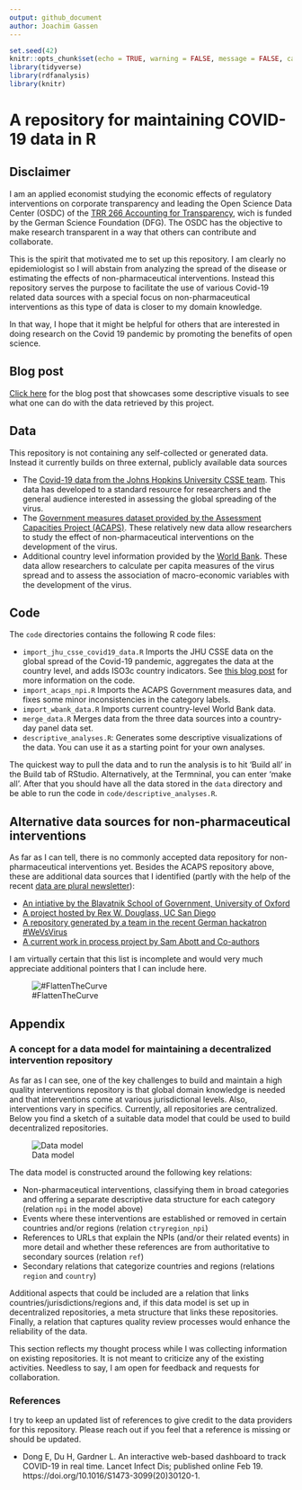 ```yaml
---
output: github_document
author: Joachim Gassen
---
```


```r
set.seed(42)
knitr::opts_chunk$set(echo = TRUE, warning = FALSE, message = FALSE, cache = TRUE)
library(tidyverse)
library(rdfanalysis)
library(knitr)
```

# A repository for maintaining COVID-19 data in R

## Disclaimer

I am an applied economist studying the economic effects of regulatory 
interventions on corporate transparency and leading the Open Science Data Center (OSDC) of the [TRR 266 Accounting for Transparency](https://accounting-for-transparency.de), wich is funded by the German Science Foundation (DFG).
The OSDC has the objective to make research transparent in a way that others 
can contribute and collaborate.

This is the spirit that motivated me to set up this repository. I am clearly no
epidemiologist so I will abstain from analyzing the spread of the disease or
estimating the effects of non-pharmaceutical interventions. Instead this 
repository serves the purpose to facilitate the use of various Covid-19 related
data sources with a special focus on non-pharmaceutical interventions as this
type of data is closer to my domain knowledge.

In that way, I hope that it might be helpful for others that are
interested in doing research on the Covid 19 pandemic by promoting the benefits 
of open science.

## Blog post

[Click here](https://joachim-gassen.github.io/2020/03/merge-covid-19-data-with-governmental-interventions-data/) for the blog post that showcases some descriptive visuals to see what one can do with the data retrieved by this project.


## Data

This repository is not containing any self-collected or generated data. Instead
it currently builds on three external, publicly available data sources

- The [Covid-19 data from the Johns Hopkins University CSSE team](https://github.com/CSSEGISandData/COVID-19). This data has developed to a standard resource for researchers and the general audience 
interested in assessing the global spreading of the virus.
- The [Government measures dataset provided by the Assessment Capacities Project (ACAPS)](https://data.humdata.org/dataset/acaps-covid19-government-measures-dataset). These relatively new data allow researchers to study the effect of non-pharmaceutical interventions on the development of the virus. 
- Additional country level information provided by the [World Bank](https://data.worldbank.org). These data allow researchers to calculate per capita measures of the virus spread and to assess the association of macro-economic variables with the development of the virus.


## Code

The `code` directories contains the following R code files:

- `import_jhu_csse_covid19_data.R` Imports the JHU CSSE data on the global spread of the Covid-19 pandemic, aggregates the data at the country level, and adds ISO3c country indicators. See [this blog post](https://joachim-gassen.github.io/2020/03/tidying-the-new-johns-hopkins-covid-19-datasests/) for more information on the code.
- `import_acaps_npi.R` Imports the ACAPS Government measures data, and fixes some minor inconsistencies in the category labels.
- `import_wbank_data.R` Imports current country-level World Bank data.
- `merge_data.R` Merges data from the three data sources into a country-day panel data set.
- `descriptive_analyses.R`: Generates some descriptive visualizations of the data. You can use it as a starting point for your own analyses.

The quickest way to pull the data and to run the analysis is to hit 'Build all' in the Build tab of RStudio. Alternatively, at the Termninal, you can enter 'make all'. After that you should have all the data stored in the `data` directory and be able to run the code in `code/descriptive_analyses.R`.

## Alternative data sources for non-pharmaceutical interventions

As far as I can tell, there is no commonly accepted data repository for non-pharmaceutical interventions yet. Besides the ACAPS repository above, these are additional data sources that I identified (partly with the help of the recent [data are plural newsletter](https://tinyletter.com/data-is-plural/letters/data-is-plural-2020-03-25-edition)):

- [An intiative by the Blavatnik School of Government, University of Oxford](https://www.bsg.ox.ac.uk/research/research-projects/oxford-covid-19-government-response-tracker) 
- [A project hosted by Rex W. Douglass, UC San Diego](https://github.com/rexdouglass/TIGR)
- [A repository generated by a team in the recent German hackatron #WeVsVirus](https://devpost.com/software/1757_flattenthecurve_predictivemodeling-tyeo67)
- [A current work in process project by Sam Abott and Co-authors](https://github.com/seabbs/CovidInterventionReview)

I am virtually certain that this list is incomplete and would very much appreciate additional pointers that I can include here.


![#FlattenTheCurve](media/recoveries.png)


## Appendix

### A concept for a data model for maintaining a decentralized intervention repository

As far as I can see, one of the key challenges to build and maintain a high quality interventions repository is that global domain knowledge is needed and that interventions come at various jurisdictional levels. Also, interventions vary in specifics. Currently, all repositories are centralized. Below you find a sketch of a suitable data model that could be used to build decentralized repositories. 

![Data model](media/npi_data_model.png)

The data model is constructed around the following key relations:

- Non-pharmaceutical interventions, classifying them in broad categories and offering a separate descriptive data structure for each category (relation `npi` in the model above)
- Events where these interventions are established or removed in certain countries and/or regions (relation `ctryregion_npi`)
- References to URLs that explain the NPIs (and/or their related events) in more detail and whether these references are from authoritative to secondary sources (relation `ref`)
- Secondary relations that categorize countries and regions (relations `region` and `country`)

Additional aspects that could be included are a relation that links countries/jurisdictions/regions and, if this data model is set up in decentralized repositories, a meta structure that links these repositories. Finally, a relation that captures quality review processes would enhance the reliability of the data.

This section reflects my thought process while I was collecting information on existing repositories. It is not meant to criticize any of the existing activities. Needless to say, I am open for feedback and requests for collaboration.


### References

I try to keep an updated list of references to give credit to the data providers for this repository. Please reach out if you feel that a reference is missing or should be updated.

- Dong E, Du H, Gardner L. An interactive web-based dashboard to track COVID-19 in real time. Lancet Infect Dis; published online Feb 19. https://doi.org/10.1016/S1473-3099(20)30120-1.

